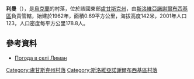 {{coord|48|39|58|N|39|15|16|E|scale:100000|display=title}}

'''利曼'''（{{lang-uk|Лиман}}），是[[烏克蘭|烏克蘭]]的村落，位於該國東部[[盧甘斯克州|盧甘斯克州]]，由[[斯洛維亞諾謝爾布西基區|斯洛維亞諾謝爾布西基區]]負責管轄，始建於1962年，面積0.69平方公里，海拔高度142米，2001年人口123，人口密度每平方公里178.8人。

==參考資料==
* [http://weather.in.ua/ua/lyganskaja/13301 Погода в селі Лиман]

{{DEFAULTSORT:Лиман}}
[[Category:盧甘斯克州村落|Category:盧甘斯克州村落]]
[[Category:斯洛維亞諾謝爾布西基區村落|Category:斯洛維亞諾謝爾布西基區村落]]


{{Luhansk-geo-stub}}